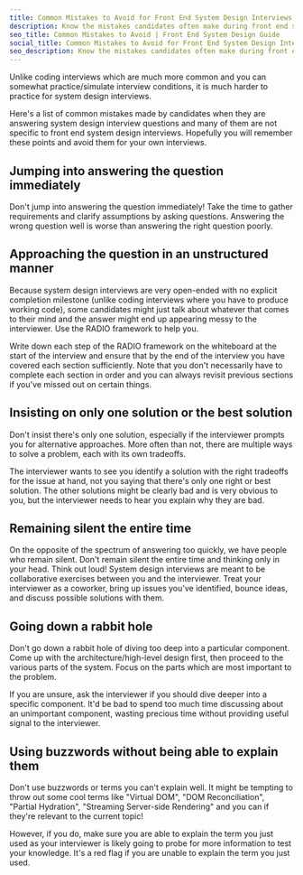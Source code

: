 ```yaml
---
title: Common Mistakes to Avoid for Front End System Design Interviews
description: Know the mistakes candidates often make during front end system design interviews and how to avoid them.
seo_title: Common Mistakes to Avoid | Front End System Design Guide
social_title: Common Mistakes to Avoid for Front End System Design Interviews | GreatFrontEnd
seo_description: Know the mistakes candidates often make during front end system design interviews and how to avoid them.
---
```


Unlike coding interviews which are much more common and you can somewhat practice/simulate interview conditions, it is much harder to practice for system design interviews.

Here's a list of common mistakes made by candidates when they are answering system design interview questions and many of them are not specific to front end system design interviews. Hopefully you will remember these points and avoid them for your own interviews.

## Jumping into answering the question immediately

Don't jump into answering the question immediately! Take the time to gather requirements and clarify assumptions by asking questions. Answering the wrong question well is worse than answering the right question poorly.

## Approaching the question in an unstructured manner

Because system design interviews are very open-ended with no explicit completion milestone (unlike coding interviews where you have to produce working code), some candidates might just talk about whatever that comes to their mind and the answer might end up appearing messy to the interviewer. Use the RADIO framework to help you.

Write down each step of the RADIO framework on the whiteboard at the start of the interview and ensure that by the end of the interview you have covered each section sufficiently. Note that you don't necessarily have to complete each section in order and you can always revisit previous sections if you've missed out on certain things.

## Insisting on only one solution or the best solution

Don't insist there's only one solution, especially if the interviewer prompts you for alternative approaches. More often than not, there are multiple ways to solve a problem, each with its own tradeoffs.

The interviewer wants to see you identify a solution with the right tradeoffs for the issue at hand, not you saying that there's only one right or best solution. The other solutions might be clearly bad and is very obvious to you, but the interviewer needs to hear you explain why they are bad.

## Remaining silent the entire time

On the opposite of the spectrum of answering too quickly, we have people who remain silent. Don't remain silent the entire time and thinking only in your head. Think out loud! System design interviews are meant to be collaborative exercises between you and the interviewer. Treat your interviewer as a coworker, bring up issues you've identified, bounce ideas, and discuss possible solutions with them.

## Going down a rabbit hole

Don't go down a rabbit hole of diving too deep into a particular component. Come up with the architecture/high-level design first, then proceed to the various parts of the system. Focus on the parts which are most important to the problem.

If you are unsure, ask the interviewer if you should dive deeper into a specific component. It'd be bad to spend too much time discussing about an unimportant component, wasting precious time without providing useful signal to the interviewer.

## Using buzzwords without being able to explain them

Don't use buzzwords or terms you can't explain well. It might be tempting to throw out some cool terms like "Virtual DOM", "DOM Reconciliation", "Partial Hydration", "Streaming Server-side Rendering" and you can if they're relevant to the current topic!

However, if you do, make sure you are able to explain the term you just used as your interviewer is likely going to probe for more information to test your knowledge. It's a red flag if you are unable to explain the term you just used.
